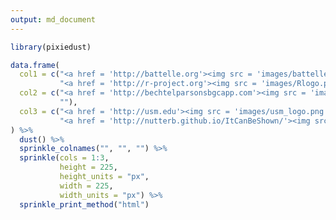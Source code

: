 ```yaml
---
output: md_document
---
```

<!--

-->
```r
library(pixiedust)
```

```r
data.frame(
  col1 = c("<a href = 'http://battelle.org'><img src = 'images/battelle_logo.jpg', title = 'Battelle Memorial Institute', height = 225px, width = 225px></a>", 
           "<a href = 'http://r-project.org'><img src = 'images/Rlogo.png', title = 'R Programming', height = 225px, width = 225px></a>"),
  col2 = c("<a href = 'http://bechtelparsonsbgcapp.com'><img src = 'images/bgcapp_logo.jpg', title = 'BGCAPP', height = 225px, width = 225px></a>", 
           ""),
  col3 = c("<a href = 'http://usm.edu'><img src = 'images/usm_logo.png', title = 'M.S. Statistics', height = 225px, width = 225px></a>", 
           "<a href = 'http://nutterb.github.io/ItCanBeShown/'><img src = 'images/ItCanBeShown.png', title = 'Statistical Notes', height = 225px, width = 225px></a>")
) %>%
  dust() %>%
  sprinkle_colnames("", "", "") %>%
  sprinkle(cols = 1:3, 
           height = 225,
           height_units = "px",
           width = 225,
           width_units = "px") %>%
  sprinkle_print_method("html")
```
